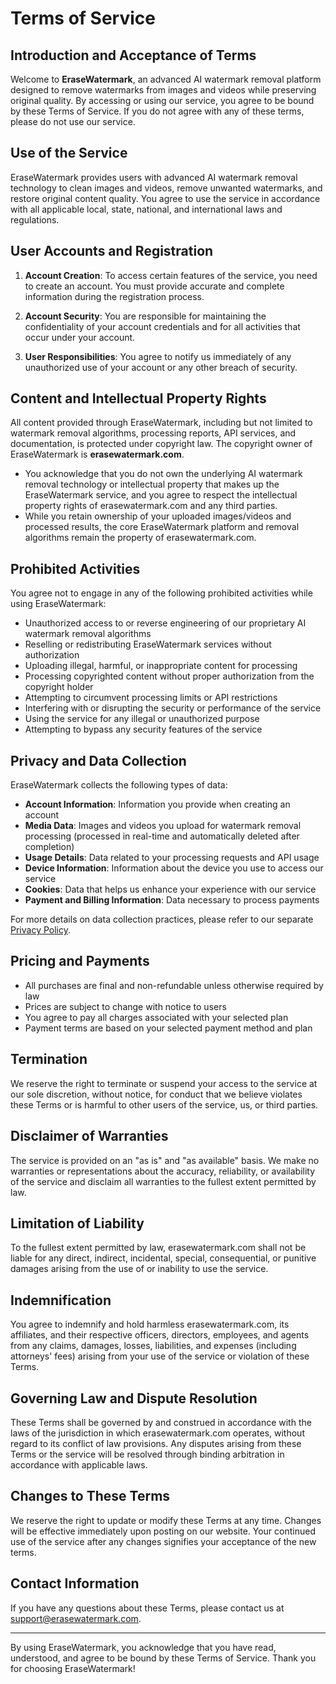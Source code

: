 # Terms of Service

## Introduction and Acceptance of Terms

Welcome to **EraseWatermark**, an advanced AI watermark removal platform designed to remove watermarks from images and videos while preserving original quality. By accessing or using our service, you agree to be bound by these Terms of Service. If you do not agree with any of these terms, please do not use our service.

## Use of the Service

EraseWatermark provides users with advanced AI watermark removal technology to clean images and videos, remove unwanted watermarks, and restore original content quality. You agree to use the service in accordance with all applicable local, state, national, and international laws and regulations.

## User Accounts and Registration

1. **Account Creation**: To access certain features of the service, you need to create an account. You must provide accurate and complete information during the registration process.

2. **Account Security**: You are responsible for maintaining the confidentiality of your account credentials and for all activities that occur under your account.

3. **User Responsibilities**: You agree to notify us immediately of any unauthorized use of your account or any other breach of security.

## Content and Intellectual Property Rights

All content provided through EraseWatermark, including but not limited to watermark removal algorithms, processing reports, API services, and documentation, is protected under copyright law. The copyright owner of EraseWatermark is **erasewatermark.com**.

- You acknowledge that you do not own the underlying AI watermark removal technology or intellectual property that makes up the EraseWatermark service, and you agree to respect the intellectual property rights of erasewatermark.com and any third parties.
- While you retain ownership of your uploaded images/videos and processed results, the core EraseWatermark platform and removal algorithms remain the property of erasewatermark.com.

## Prohibited Activities

You agree not to engage in any of the following prohibited activities while using EraseWatermark:

- Unauthorized access to or reverse engineering of our proprietary AI watermark removal algorithms
- Reselling or redistributing EraseWatermark services without authorization
- Uploading illegal, harmful, or inappropriate content for processing
- Processing copyrighted content without proper authorization from the copyright holder
- Attempting to circumvent processing limits or API restrictions
- Interfering with or disrupting the security or performance of the service
- Using the service for any illegal or unauthorized purpose
- Attempting to bypass any security features of the service

## Privacy and Data Collection

EraseWatermark collects the following types of data:

- **Account Information**: Information you provide when creating an account
- **Media Data**: Images and videos you upload for watermark removal processing (processed in real-time and automatically deleted after completion)
- **Usage Details**: Data related to your processing requests and API usage
- **Device Information**: Information about the device you use to access our service
- **Cookies**: Data that helps us enhance your experience with our service
- **Payment and Billing Information**: Data necessary to process payments

For more details on data collection practices, please refer to our separate [Privacy Policy](/privacy-policy).

## Pricing and Payments

- All purchases are final and non-refundable unless otherwise required by law
- Prices are subject to change with notice to users
- You agree to pay all charges associated with your selected plan
- Payment terms are based on your selected payment method and plan

## Termination

We reserve the right to terminate or suspend your access to the service at our sole discretion, without notice, for conduct that we believe violates these Terms or is harmful to other users of the service, us, or third parties.

## Disclaimer of Warranties

The service is provided on an "as is" and "as available" basis. We make no warranties or representations about the accuracy, reliability, or availability of the service and disclaim all warranties to the fullest extent permitted by law.

## Limitation of Liability

To the fullest extent permitted by law, erasewatermark.com shall not be liable for any direct, indirect, incidental, special, consequential, or punitive damages arising from the use of or inability to use the service.

## Indemnification

You agree to indemnify and hold harmless erasewatermark.com, its affiliates, and their respective officers, directors, employees, and agents from any claims, damages, losses, liabilities, and expenses (including attorneys' fees) arising from your use of the service or violation of these Terms.

## Governing Law and Dispute Resolution

These Terms shall be governed by and construed in accordance with the laws of the jurisdiction in which erasewatermark.com operates, without regard to its conflict of law provisions. Any disputes arising from these Terms or the service will be resolved through binding arbitration in accordance with applicable laws.

## Changes to These Terms

We reserve the right to update or modify these Terms at any time. Changes will be effective immediately upon posting on our website. Your continued use of the service after any changes signifies your acceptance of the new terms.

## Contact Information

If you have any questions about these Terms, please contact us at [support@erasewatermark.com](mailto:support@erasewatermark.com).

---

By using EraseWatermark, you acknowledge that you have read, understood, and agree to be bound by these Terms of Service. Thank you for choosing EraseWatermark!
